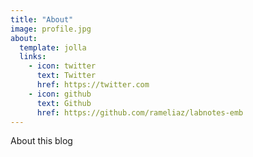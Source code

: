 ```yaml
---
title: "About"
image: profile.jpg
about:
  template: jolla
  links:
    - icon: twitter
      text: Twitter
      href: https://twitter.com
    - icon: github
      text: Github
      href: https://github.com/rameliaz/labnotes-emb
---
```


About this blog
